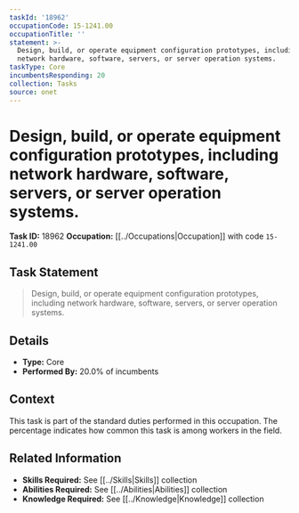 ```yaml
---
taskId: '18962'
occupationCode: 15-1241.00
occupationTitle: ''
statement: >-
  Design, build, or operate equipment configuration prototypes, including
  network hardware, software, servers, or server operation systems.
taskType: Core
incumbentsResponding: 20
collection: Tasks
source: onet
---
```

# Design, build, or operate equipment configuration prototypes, including network hardware, software, servers, or server operation systems.

**Task ID:** 18962
**Occupation:** [[../Occupations|Occupation]] with code `15-1241.00`

## Task Statement

> Design, build, or operate equipment configuration prototypes, including network hardware, software, servers, or server operation systems.

## Details

- **Type:** Core
- **Performed By:** 20.0% of incumbents

## Context

This task is part of the standard duties performed in this occupation. The percentage indicates how common this task is among workers in the field.

## Related Information

- **Skills Required:** See [[../Skills|Skills]] collection
- **Abilities Required:** See [[../Abilities|Abilities]] collection
- **Knowledge Required:** See [[../Knowledge|Knowledge]] collection
